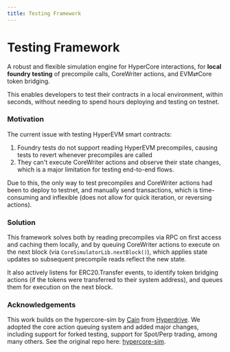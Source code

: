 ```yaml
---
title: Testing Framework
---
```

# Testing Framework

A robust and flexible simulation engine for HyperCore interactions, for **local foundry testing** of precompile calls, CoreWriter actions, and EVM⇄Core token bridging.

This enables developers to test their contracts in a local environment, within seconds, without needing to spend hours deploying and testing on testnet. 


### Motivation

The current issue with testing HyperEVM smart contracts: 

1. Foundry tests do not support reading HyperEVM precompiles, causing tests to revert whenever precompiles are called
2. They can't execute CoreWriter actions and observe their state changes, which is a major limitation for testing end-to-end flows. 

Due to this, the only way to test precompiles and CoreWriter actions had been to deploy to testnet, and manually send transactions, which is time-consuming and inflexible (does not allow for quick iteration, or reversing actions).

### Solution

This framework solves both by reading precompiles via RPC on first access and caching them locally, and by queuing CoreWriter actions to execute on the next block (via `CoreSimulatorLib.nextBlock()`), which applies state updates so subsequent precompile reads reflect the new state.

It also actively listens for ERC20.Transfer events, to identify token bridging actions (if the tokens were transferred to their system address), and queues them for execution on the next block.

### Acknowledgements

This work builds on the hypercore-sim by [Cain](https://x.com/cainosullivan) from [Hyperdrive](https://hyperdrive.fi/). We adopted the core action queuing system and added major changes, including support for forked testing, support for Spot/Perp trading, among many others. See the original repo here: [hypercore-sim](https://github.com/ambitlabsxyz/hypercore/tree/main/packages/hypercore-sim).

